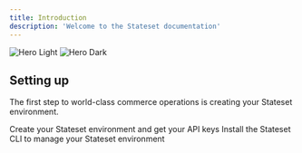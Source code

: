 ```yaml
---
title: Introduction
description: 'Welcome to the Stateset documentation'
---
```


<img
  className="block dark:hidden"
  src="/images/hero-light.svg"
  alt="Hero Light"
/>
<img
  className="hidden dark:block"
  src="/images/hero-dark.svg"
  alt="Hero Dark"
/>

## Setting up

The first step to world-class commerce operations is creating your Stateset environment.

<CardGroup cols={2}>
  <Card
    title="Create your Stateset Instance"
    icon="pen-to-square"
    href="https://stateset.io/sign-up"
  >
    Create your Stateset environment and get your API keys
  </Card>
  <Card
    title="Install the Stateset CLI"
    icon="image"
    href="https://github.com/stateset/stateset-cli"
  >
    Install the Stateset CLI to manage your Stateset environment
  </Card>
</CardGroup>